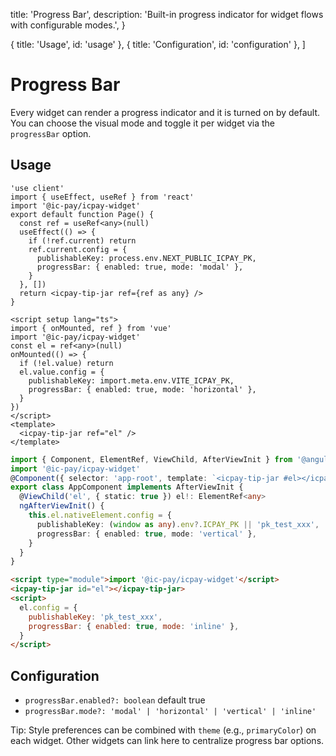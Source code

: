   title: 'Progress Bar',
  description: 'Built-in progress indicator for widget flows with configurable modes.',
}

  { title: 'Usage', id: 'usage' },
  { title: 'Configuration', id: 'configuration' },
]

# Progress Bar

Every widget can render a progress indicator and it is turned on by default. You can choose the visual mode and toggle it per widget via the `progressBar` option.

## Usage

<CodeGroup title="Progress Bar">

```tsx {{ title: 'Next.js' }}
'use client'
import { useEffect, useRef } from 'react'
import '@ic-pay/icpay-widget'
export default function Page() {
  const ref = useRef<any>(null)
  useEffect(() => {
    if (!ref.current) return
    ref.current.config = {
      publishableKey: process.env.NEXT_PUBLIC_ICPAY_PK,
      progressBar: { enabled: true, mode: 'modal' },
    }
  }, [])
  return <icpay-tip-jar ref={ref as any} />
}
```

```vue {{ title: 'Vue.js' }}
<script setup lang="ts">
import { onMounted, ref } from 'vue'
import '@ic-pay/icpay-widget'
const el = ref<any>(null)
onMounted(() => {
  if (!el.value) return
  el.value.config = {
    publishableKey: import.meta.env.VITE_ICPAY_PK,
    progressBar: { enabled: true, mode: 'horizontal' },
  }
})
</script>
<template>
  <icpay-tip-jar ref="el" />
</template>
```

```ts {{ title: 'Angular' }}
import { Component, ElementRef, ViewChild, AfterViewInit } from '@angular/core'
import '@ic-pay/icpay-widget'
@Component({ selector: 'app-root', template: `<icpay-tip-jar #el></icpay-tip-jar>` })
export class AppComponent implements AfterViewInit {
  @ViewChild('el', { static: true }) el!: ElementRef<any>
  ngAfterViewInit() {
    this.el.nativeElement.config = {
      publishableKey: (window as any).env?.ICPAY_PK || 'pk_test_xxx',
      progressBar: { enabled: true, mode: 'vertical' },
    }
  }
}
```

```html {{ title: 'No framework' }}
<script type="module">import '@ic-pay/icpay-widget'</script>
<icpay-tip-jar id="el"></icpay-tip-jar>
<script>
  el.config = {
    publishableKey: 'pk_test_xxx',
    progressBar: { enabled: true, mode: 'inline' },
  }
</script>
```

</CodeGroup>

## Configuration

- `progressBar.enabled?: boolean` default true
- `progressBar.mode?: 'modal' | 'horizontal' | 'vertical' | 'inline'`

Tip: Style preferences can be combined with `theme` (e.g., `primaryColor`) on each widget. Other widgets can link here to centralize progress bar options.


